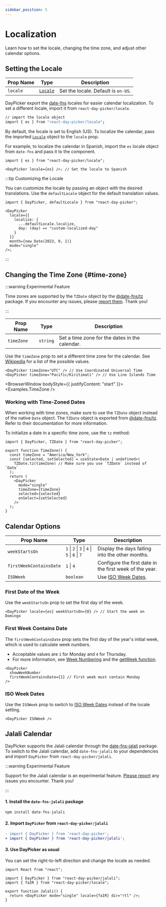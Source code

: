 ```yaml
---
sidebar_position: 5
---
```


# Localization

Learn how to set the locale, changing the time zone, and adjust other calendar options.

## Setting the Locale

| Prop Name | Type                                       | Description                         |
| --------- | ------------------------------------------ | ----------------------------------- |
| `locale`  | [`Locale`](https://date-fns.org/docs/I18n) | Set the locale. Default is `en-US`. |

DayPicker export the [date-fns](https://date-fns.org) locales for easier calendar localization. To set a different locale, import it from `react-day-picker/locale`.

```bash ts
// import the locale object
import { es } from "react-day-picker/locale";
```

By default, the locale is set to English (US). To localize the calendar, pass the imported [`Locale`](https://date-fns.org/docs/I18n) object to the `locale` prop.

For example, to localize the calendar in Spanish, import the `es` locale object from `date-fns` and pass it to the component.

```tsx
import { es } from "react-day-picker/locale";

<DayPicker locale={es} />; // Set the locale to Spanish
```

<BrowserWindow>
  <Examples.Spanish />
</BrowserWindow>

:::tip Customizing the Locale

You can customize the locale by passing an object with the desired translations. Use the `defaultLocale` object for the default translation values.

```tsx
import { DayPicker, defaultLocale } from "react-day-picker";

<DayPicker
  locale={{
    localize: {
      ...defaultLocale.localize,
      day: (day) => "custom-localized-day"
    }
  }}
  month={new Date(2023, 0, 1)}
  mode="single"
/>;
```

:::

## Changing the Time Zone {#time-zone}

:::warning Experimental Feature

Time zones are supported by the `TZDate` object by the [@date-fns/tz](https://github.com/date-fns/tz) package. If you encounter any issues, please [report them](https://github.com/gpbl/react-day-picker/issues). Thank you!

:::

| Prop Name  | Type     | Description                                    |
| ---------- | -------- | ---------------------------------------------- |
| `timeZone` | `string` | Set a time zone for the dates in the calendar. |

Use the `timeZone` prop to set a different time zone for the calendar. See [Wikipedia](https://en.wikipedia.org/wiki/List_of_tz_database_time_zones)
for a list of the possible values.

```tsx
<DayPicker timeZone="UTC" /> // Use Coordinated Universal Time
<DayPicker timeZone="Pacific/Kiritimati" /> // Use Line Islands Time
```

<BrowserWindow bodyStyle={{ justifyContent: "start" }}>
  <Examples.TimeZone />
</BrowserWindow>

### Working with Time-Zoned Dates

When working with time zones, make sure to use the `TZDate` object instead of the native `Date` object. The `TZDate` object is exported from [@date-fns/tz](https://github.com/date-fns/date-fns-tz). Refer to their documentation for more information.

To initialize a date in a specific time zone, use the `tz` method:

```tsx
import { DayPicker, TZDate } from "react-day-picker";

export function TimeZone() {
  const timeZone = "America/New_York";
  const [selected, setSelected] = useState<Date | undefined>(
    TZDate.tz(timeZone) // Make sure you use `TZDate` instead of `Date`
  );
  return (
    <DayPicker
      mode="single"
      timeZone={timeZone}
      selected={selected}
      onSelect={setSelected}
    />
  );
}
```

## Calendar Options

| Prop Name               | Type                                          | Description                                                        |
| ----------------------- | --------------------------------------------- | ------------------------------------------------------------------ |
| `weekStartsOn`          | `1` \| `2` \| `3` \| `4` \| `5` \| `6` \| `7` | Display the days falling into the other months.                    |
| `firstWeekContainsDate` | `1` \| `4`                                    | Configure the first date in the first week of the year.            |
| `ISOWeek`               | `boolean`                                     | Use [ISO Week Dates](https://en.wikipedia.org/wiki/ISO_week_date). |

### First Date of the Week

Use the `weekStartsOn` prop to set the first day of the week.

```tsx
<DayPicker locale={es} weekStartsOn={0} /> // Start the week on Domingo
```

<BrowserWindow>
  <Examples.SpanishWeekStartsOn />
</BrowserWindow>

### First Week Contains Date

The `firstWeekContainsDate` prop sets the first day of the year's initial week, which is used to calculate week numbers.

- Acceptable values are `1` for Monday and `4` for Thursday.
- For more information, see [Week Numbering](https://en.wikipedia.org/wiki/Week#Numbering) and the [getWeek function](https://date-fns.org/docs/getWeek).

```tsx
<DayPicker
  showWeekNumber
  firstWeekContainsDate={1} // First week must contain Monday
/>
```

### ISO Week Dates

Use the `ISOWeek` prop to switch to [ISO Week Dates](https://en.wikipedia.org/wiki/ISO_week_date) instead of the locale setting.

```tsx
<DayPicker ISOWeek />
```

<BrowserWindow>
  <Examples.WeeknumberIso />
</BrowserWindow>

## Jalali Calendar

DayPicker supports the Jalali calendar through the [date-fns-jalali](https://www.npmjs.com/package/date-fns-jalali) package. To switch to the Jalali calendar, add `date-fns-jalali` to your dependencies and import `DayPicker` from `react-day-picker/jalali`.

:::warning Experimental Feature

Support for the Jalali calendar is an experimental feature. [Please report](https://github.com/gpbl/react-day-picker/issues) any issues you encounter. Thank you!

:::

#### 1. Install the `date-fns-jalali` package

```bash npm2yarn
npm install date-fns-jalali
```

#### 2. Import `DayPicker` from `react-day-picker/jalali`

```diff
- import { DayPicker } from 'react-day-picker';
+ import { DayPicker } from 'react-day-picker/jalali';
```

#### 3. Use DayPicker as usual

You can set the right-to-left direction and change the locale as needed.

```tsx title="./JalaliCalendar.jsx"
import React from "react";

import { DayPicker } from "react-day-picker/jalali";
import { faIR } from "react-day-picker/locale";

export function Jalali() {
  return <DayPicker mode="single" locale={faIR} dir="rtl" />;
}
```

<BrowserWindow>
  <Examples.Jalali />
</BrowserWindow>

